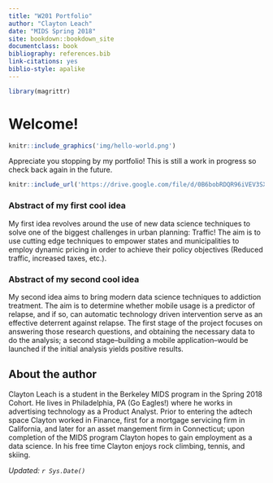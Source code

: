 ```yaml
---
title: "W201 Portfolio"
author: "Clayton Leach"
date: "MIDS Spring 2018"
site: bookdown::bookdown_site
documentclass: book
bibliography: references.bib
link-citations: yes
biblio-style: apalike
---
```


<!-- This won't be displayed but it will initialize your R session. Add any R libraries you need here. -->
```r
library(magrittr)
```


# Welcome! {-}

<!-- You can include images saved within your repo... -->
```r
knitr::include_graphics('img/hello-world.png')
```

Appreciate you stopping by my portfolio!  This is still a work in progress so check back again in the future.

<!-- Below this line is just examples of how you can embed video from Google Drive. First you have to enable sharing, then just get the object ID which is that long string between d/ and /preview and will also be appended to any sharing link you generate for your video. -->
<p>
```r
knitr::include_url('https://drive.google.com/file/d/0B6bobRDQR96iVEV3SXJJal9CczQ/preview')
```

### Abstract of my first cool idea {-}

My first idea revolves around the use of new data science techniques to solve one of the biggest challenges in urban planning: Traffic!  The aim is to use cutting edge techniques to empower states and municipalities to employ dynamic pricing in order to achieve their policy objectives (Reduced traffic, increased taxes, etc.). 

  
### Abstract of my second cool idea {-}

My second idea aims to bring modern data science techniques to addiction treatment.  The aim is to determine whether mobile usage is a predictor of relapse, and if so, can automatic technology driven intervention serve as an effective deterrent against relapse.  The first stage of the project focuses on answering those research questions, and obtaining the necessary data to do the analysis; a second stage--building a mobile application--would be launched if the initial analysis yields positive results.

## About the author {-}

Clayton Leach is a student in the Berkeley MIDS program in the Spring 2018 Cohort.  He lives in Philadelphia, PA  (Go Eagles!) where he works in advertising technology as a Product Analyst.  Prior to entering the adtech space Clayton worked in Finance, first for a mortgage servicing firm in California, and later for an asset mangement firm in Connecticut; upon completion of the MIDS program Clayton hopes to gain employment as a data science. In his free time Clayton enjoys rock climbing, tennis, and skiing.

*Updated: `r Sys.Date()`*
